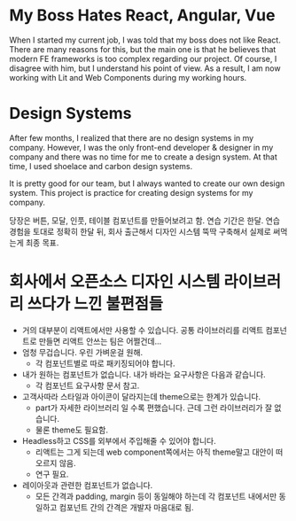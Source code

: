 
<Meta title="Welcome" />

# My Boss Hates React, Angular, Vue

When I started my current job, I was told that my boss does not like React.
There are many reasons for this, but the main one is that he believes that modern FE frameworks is too complex regarding our project.
Of course, I disagree with him, but I understand his point of view.
As a result, I am now working with Lit and Web Components during my working hours.

# Design Systems

After few months, I realized that there are no design systems in my company.
However, I was the only front-end developer & designer in my company and there was no time for me to create a design system.
At that time, I used shoelace and carbon design systems.

It is pretty good for our team, but I always wanted to create our own design system.
This project is practice for creating design systems for my company.

당장은 버튼, 모달, 인풋, 테이블 컴포넌트를 만들어보려고 함.
연습 기간은 한달.
연습 경험을 토대로 정확히 한달 뒤, 회사 출근해서 디자인 시스템 뚝딱 구축해서 실제로 써먹는게 최종 목표.

# 회사에서 오픈소스 디자인 시스템 라이브러리 쓰다가 느낀 불편점들

- 거의 대부분이 리액트에서만 사용할 수 있습니다. 공통 라이브러리를 리액트 컴포넌트로 만들면 리액트 안쓰는 팀은 어쩔건데...
- 엄청 무겁습니다. 우린 가벼운걸 원해.
  - 각 컴포넌트별로 따로 패키징되어야 합니다.
- 내가 원하는 컴포넌트가 없습니다. 내가 바라는 요구사항은 다음과 같습니다.
  - 각 컴포넌트 요구사항 문서 참고.
- 고객사따라 스타일과 아이콘이 달라지는데 theme으로는 한계가 있습니다.
  - part가 자세한 라이브러리 일 수록 편했습니다. 근데 그런 라이브러리가 잘 없습니다.
  - 물론 theme도 필요함.
- Headless하고 CSS를 외부에서 주입해줄 수 있어야 합니다.
  - 리액트는 그게 되는데 web component쪽에서는 아직 theme말고 대안이 떠오르지 않음.
  - 연구 필요.
- 레이아웃과 관련한 컴포넌트가 없습니다.
  - 모든 간격과 padding, margin 등이 동일해야 하는데 각 컴포넌트 내에서만 동일하고 컴포넌트 간의 간격은 개발자 마음대로 됨.
